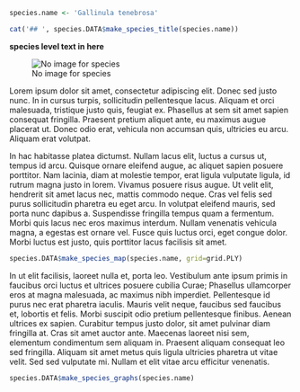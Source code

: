 ```r
species.name <- 'Gallinula tenebrosa'
```

```r
cat('## ', species.DATA$make_species_title(species.name))
```

**species level text in here**

![No image for species](assets/missing.png)

Lorem ipsum dolor sit amet, consectetur adipiscing elit. Donec sed justo nunc. In in cursus turpis, sollicitudin pellentesque lacus. Aliquam et orci malesuada, tristique justo quis, feugiat ex. Phasellus at sem sit amet sapien consequat fringilla. Praesent pretium aliquet ante, eu maximus augue placerat ut. Donec odio erat, vehicula non accumsan quis, ultricies eu arcu. Aliquam erat volutpat.

In hac habitasse platea dictumst. Nullam lacus elit, luctus a cursus ut, tempus id arcu. Quisque ornare eleifend augue, ac aliquet sapien posuere porttitor. Nam lacinia, diam at molestie tempor, erat ligula vulputate ligula, id rutrum magna justo in lorem. Vivamus posuere risus augue. Ut velit elit, hendrerit sit amet lacus nec, mattis commodo neque. Cras vel felis sed purus sollicitudin pharetra eu eget arcu. In volutpat eleifend mauris, sed porta nunc dapibus a. Suspendisse fringilla tempus quam a fermentum. Morbi quis lacus nec eros maximus interdum. Nullam venenatis vehicula magna, a egestas est ornare vel. Fusce quis luctus orci, eget congue dolor. Morbi luctus est justo, quis porttitor lacus facilisis sit amet.

```r
species.DATA$make_species_map(species.name, grid=grid.PLY)
```

In ut elit facilisis, laoreet nulla et, porta leo. Vestibulum ante ipsum primis in faucibus orci luctus et ultrices posuere cubilia Curae; Phasellus ullamcorper eros at magna malesuada, ac maximus nibh imperdiet. Pellentesque id purus nec erat pharetra iaculis. Mauris velit neque, faucibus sed faucibus et, lobortis et felis. Morbi suscipit odio pretium pellentesque finibus. Aenean ultrices ex sapien. Curabitur tempus justo dolor, sit amet pulvinar diam fringilla at. Cras sit amet auctor ante. Maecenas laoreet nisi sem, elementum condimentum sem aliquam in. Praesent aliquam consequat leo sed fringilla. Aliquam sit amet metus quis ligula ultricies pharetra ut vitae velit. Sed sed vulputate mi. Nullam et elit vitae arcu efficitur venenatis.

```r
species.DATA$make_species_graphs(species.name)
```
